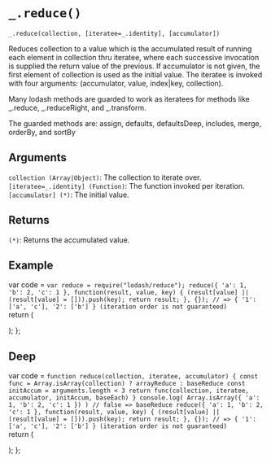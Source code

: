 # `_.reduce()`

`_.reduce(collection, [iteratee=_.identity], [accumulator])`

Reduces collection to a value which is the accumulated result of running each element in collection thru iteratee, where each successive invocation is supplied the return value of the previous. If accumulator is not given, the first element of collection is used as the initial value. The iteratee is invoked with four arguments:
(accumulator, value, index|key, collection).

Many lodash methods are guarded to work as iteratees for methods like _.reduce, _.reduceRight, and _.transform.

The guarded methods are:
assign, defaults, defaultsDeep, includes, merge, orderBy, and sortBy

## Arguments
`collection (Array|Object)`: The collection to iterate over.   
`[iteratee=_.identity] (Function)`: The function invoked per iteration.  
`[accumulator] (*)`: The initial value.

## Returns
`(*)`: Returns the accumulated value.

## Example


var code =  `var reduce = require("lodash/reduce");
reduce({ 'a': 1, 'b': 2, 'c': 1 }, function(result, value, key) {
  (result[value] || (result[value] = [])).push(key);
  return result;
}, {});
// => { '1': ['a', 'c'], '2': ['b'] } (iteration order is not guaranteed)
`   
  return (
    <div>
      <Embed source={code} />
    </div>
  );
};

<Demo/>

## Deep

var code =  `function reduce(collection, iteratee, accumulator) {
  const func = Array.isArray(collection) ? arrayReduce : baseReduce
  const initAccum = arguments.length < 3
  return func(collection, iteratee, accumulator, initAccum, baseEach)
}
console.log( Array.isArray({ 'a': 1, 'b': 2, 'c': 1 }) ) // false => baseReduce
reduce({ 'a': 1, 'b': 2, 'c': 1 }, function(result, value, key) {
  (result[value] || (result[value] = [])).push(key);
  return result;
}, {});
// => { '1': ['a', 'c'], '2': ['b'] } (iteration order is not guaranteed)
`   
  return (
    <div>
      <Embed source={code} />
    </div>
  );
};

<DeepDemo/>




